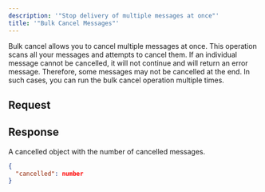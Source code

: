 ```yaml
---
description: '"Stop delivery of multiple messages at once"'
title: '"Bulk Cancel Messages"'
---
```

Bulk cancel allows you to cancel multiple messages at once.
This operation scans all your messages and attempts to cancel them.
If an individual message cannot be cancelled, it will not continue and will return an error message.
Therefore, some messages may not be cancelled at the end.
In such cases, you can run the bulk cancel operation multiple times.
## Request
## Response
A cancelled object with the number of cancelled messages.
```JSON
{
  "cancelled": number
}
```